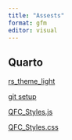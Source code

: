 ```yaml
---
title: "Assests"
format: gfm
editor: visual
---
```


## Quarto

[rs_theme_light](quarto/qfc_a11y-dark.rstheme)

[git setup](tutorials/Git%20Setup.html)

[QFC_Styles.js](quarto/qfc_styles.js)

[QFC_Styles.css](quarto/qfc_styles.css)
